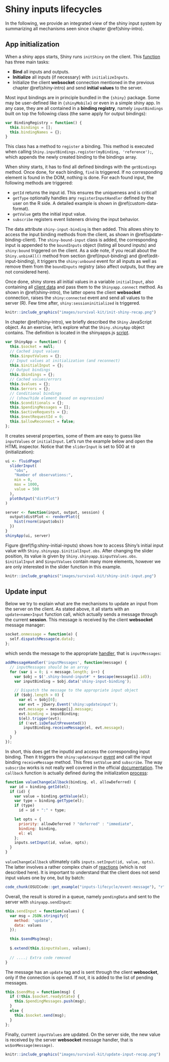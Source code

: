 # Shiny inputs lifecycles {#shiny-input-lifecycle}
In the following, we provide an integrated view of the shiny input system by summarizing all 
mechanisms seen since chapter \@ref(shiny-intro).

## App initialization
When a shiny apps starts, Shiny runs `initShiny` on the client. This [function](https://github.com/rstudio/shiny/blob/60db1e02b03d8e6fb146c9bb1bbfbce269231add/srcjs/init_shiny.js) has three main tasks:

  - __Bind__ all inputs and outputs.
  - __Initialize__ all inputs (if necessary) with `initializeInputs`.
  - Initialize the client __websocket__ connection mentioned in the previous chapter \@ref(shiny-intro) and send __initial values__ to the server.

Most input bindings are in principle bundled in the `{shiny}` package. Some may be user-defined like in `{shinyMobile}` or even in a simple shiny app. In any case, they are all contained in a __binding registry__, namely `inputBindings` built on top the following class (the same apply for output bindings):

```js
var BindingRegistry = function() {
  this.bindings = [];
  this.bindingNames = {};
}
```

This class has a method to `register` a binding. This method is executed when calling `Shiny.inputBindings.register(myBinding, 'reference');`, which appends the newly created binding to the bindings array. 

When shiny starts, it has to find all defined bindings with the `getBindings` method.
Once done, for each binding, `find` is triggered. If no corresponding element is found in the DOM, nothing is done. For each found input, the following methods are triggered:

  - `getId` returns the input id. This ensures the uniqueness and is critical!
  - `getType` optionally handles any `registerInputHandler` defined by the user on the R side. A detailed example is shown in \@ref(custom-data-format).
  - `getValue` gets the initial input value.
  - `subscribe` registers event listeners driving the input behavior.

The data attribute `shiny-input-binding` is then added. This allows shiny to access the input binding methods from the client, as shown in \@ref(update-binding-client). The `shiny-bound-input` class is added, the corresponding input is appended to the `boundInputs` object (listing all bound inputs) and `shiny:bound` triggered on the client. As a side note, if you recall about the `Shiny.unbinAll()` method from section \@ref(input-binding) and \@ref(edit-input-binding), it triggers the `shiny:unbound` event for all inputs as well as remove them from the `boundInputs` registry (also affect outputs, but they are not considered here).

Once done, shiny stores all initial values in a variable `initialInput`, also containing all [client data](https://shiny.rstudio.com/articles/client-data.html) and pass them to the `Shinyapp.connect` method. As shown in \@ref(shiny-intro), the latter opens the client __websocket__ connection, raises the `shiny:connected` event and send all values to the server (R). Few time after, `shiny:sessioninitialized` is triggered.

```r
knitr::include_graphics("images/survival-kit/init-shiny-recap.png")
```

In chapter \@ref(shiny-intro), we briefly described the `Shiny` JavaScript object. As an exercise, let's explore what the `Shiny.shinyApp` object contains. The definition is located in the shinyapps.js [script](https://github.com/rstudio/shiny/blob/60db1e02b03d8e6fb146c9bb1bbfbce269231add/srcjs/shinyapp.js). 

```js
var ShinyApp = function() {
  this.$socket = null;
  // Cached input values
  this.$inputValues = {};
  // Input values at initialization (and reconnect)
  this.$initialInput = {};
  // Output bindings
  this.$bindings = {};
  // Cached values/errors
  this.$values = {};
  this.$errors = {};
  // Conditional bindings 
  // (show/hide element based on expression)
  this.$conditionals = {};
  this.$pendingMessages = [];
  this.$activeRequests = {};
  this.$nextRequestId = 0;
  this.$allowReconnect = false;
};
```

It creates several properties, some of them are easy to guess like `inputValues` or `initialInput`. Let's run the example below and open the HTML inspector. Notice that the `sliderInput` is set to 500 at `t0` (initialization):

<!-- NOT deploy: not informative just for test -->

```r
ui <- fluidPage(
  sliderInput(
    "obs", 
    "Number of observations:",
    min = 0, 
    max = 1000, 
    value = 500
  ),
  plotOutput("distPlot")
)

server <- function(input, output, session) {
  output$distPlot <- renderPlot({
    hist(rnorm(input$obs))
  })
}
shinyApp(ui, server)
```


Figure \@ref(fig:shiny-initial-inputs) shows how to access Shiny's initial input value with `Shiny.shinyapp.$initialInput.obs`. After changing the slider position, its value is given by `Shiny.shinyapp.$inputValues.obs`. `$initialInput` and `$inputValues` contain many more elements, however we are only interested in the slider function in this example.

```r
knitr::include_graphics("images/survival-kit/shiny-init-input.png")
```

## Update input {#update-input-lifecycle}
Below we try to explain what are the mechanisms to update an input from the server on the client. As stated above, it all starts with an `update<name>Input` function call, which actually sends a message through the current __session__. This message is received by the client __websocket__ message manager:

```js
socket.onmessage = function(e) {
  self.dispatchMessage(e.data);
};
```

which sends the message to the appropriate [handler](https://github.com/rstudio/shiny/blob/60db1e02b03d8e6fb146c9bb1bbfbce269231add/srcjs/shinyapp.js#L552), that is `inputMessages`:

```js
addMessageHandler('inputMessages', function(message) {
  // inputMessages should be an array
  for (var i = 0; i < message.length; i++) {
    var $obj = $('.shiny-bound-input#' + $escape(message[i].id));
    var inputBinding = $obj.data('shiny-input-binding');

    // Dispatch the message to the appropriate input object
    if ($obj.length > 0) {
      var el = $obj[0];
      var evt = jQuery.Event('shiny:updateinput');
      evt.message = message[i].message;
      evt.binding = inputBinding;
      $(el).trigger(evt);
      if (!evt.isDefaultPrevented())
        inputBinding.receiveMessage(el, evt.message);
    }
  }
});
```

In short, this does get the inputId and access the corresponding input binding. Then it triggers the `shiny:updateinput` [event](https://shiny.rstudio.com/articles/js-events.html) and call the input binding `receiveMessage` method. This fires `setValue` and `subscribe`. The way `subscribe` works is not really well covered in the official [documentation](https://shiny.rstudio.com/articles/building-inputs.html). 
The `callback` function is actually defined during the initialization [process](https://github.com/rstudio/shiny/blob/60db1e02b03d8e6fb146c9bb1bbfbce269231add/srcjs/init_shiny.js#L128):

```js
function valueChangeCallback(binding, el, allowDeferred) {
  var id = binding.getId(el);
  if (id) {
    var value = binding.getValue(el);
    var type = binding.getType(el);
    if (type)
      id = id + ":" + type;

    let opts = {
      priority: allowDeferred ? "deferred" : "immediate",
      binding: binding,
      el: el
    };
    inputs.setInput(id, value, opts);
  }
}
```

`valueChangeCallback` ultimately calls `inputs.setInput(id, value, opts)`. The latter involves a rather complex chain of [reactions](https://github.com/rstudio/shiny/blob/60db1e02b03d8e6fb146c9bb1bbfbce269231add/srcjs/input_rate.js) (which is not described here). It is important to understand that the client does not send input values one by one, but by batch:

```r
code_chunk(OSUICode::get_example("inputs-lifecycle/event-message"), "r")
```

Overall, the result is stored in a queue, namely `pendingData` and sent to the server with `shinyapp.sendInput`:

```js
this.sendInput = function(values) {
  var msg = JSON.stringify({
    method: 'update',
    data: values
  });

  this.$sendMsg(msg);
    
  $.extend(this.$inputValues, values);
  
  // ....; Extra code removed
}
```

The message has an `update` tag and is sent through the client __websocket__, only if the connection is opened. If not, it is added to the list of pending messages. 

```js
this.$sendMsg = function(msg) {
  if (!this.$socket.readyState) {
    this.$pendingMessages.push(msg);
  }
  else {
    this.$socket.send(msg);
  }
};
```

Finally, current `inputValues` are updated. On the server side, the new value is received
by the server __websocket__ message handler, that is `ws$onMessage(message)`.


```r
knitr::include_graphics("images/survival-kit/update-input-recap.png")
```
